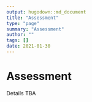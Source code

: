 ```yaml
---
output: hugodown::md_document
title: "Assessment"
type: "page"
summary: "Assessment"
author: ""
tags: []
date: 2021-01-30
---
```


# Assessment

Details TBA
  
